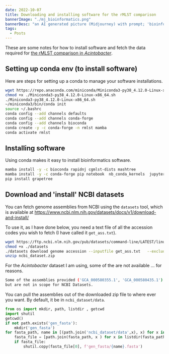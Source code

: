 ```yaml
---
date: 2022-10-07
title: Downloading and installing software for the rMLST comparison
bannerImage: "./mj_bioinformatics.png"
bannerDesc: "an AI generated picture (Midjourney) with prompt; 'bioinformatics'. You can share and adapt this image following a CC BY-SA 4.0 licence."
tags:
  - Posts
---
```


These are some notes for how to install software and fetch the data required for [the rMLST comparison in _Acintobacter_](/posts/rmlst-in-acinetobacter).

## Setting up conda env (to install software)

Here are steps for setting up a conda to manage your software installations.

```bash
wget https://repo.anaconda.com/miniconda/Miniconda3-py38_4.12.0-Linux-x86_64.sh
chmod +x ./Miniconda3-py38_4.12.0-Linux-x86_64.sh
./Miniconda3-py38_4.12.0-Linux-x86_64.sh
~/miniconda3/bin/conda init
source ~/.bashrc
conda config --add channels defaults
conda config --add channels conda-forge
conda config --add channels bioconda
conda create -y -c conda-forge -n rmlst mamba
conda activate rmlst
```

## Installing software

Using conda makes it easy to install bioinformatics software.

```bash
mamba install -y -c bioconda rapidnj cgmlst-dists mashtree
mamba install -y -c conda-forge pip notebook  nb_conda_kernels  jupyter_contrib_nbextensions
pip install grapetree
```

## Download and 'install' NCBI datasets

You can fetch genome assemblies from NCBI using the `datasets` tool, which is available at https://www.ncbi.nlm.nih.gov/datasets/docs/v1/download-and-install/

To use it, as I have done below, you need a text file of all the accession codes you wish to fetch (I have called it `get_ass.txt`).

```bash
wget https://ftp.ncbi.nlm.nih.gov/pub/datasets/command-line/LATEST/linux-amd64/datasets
chmod +x ./datasets
./datasets download genome accession --inputfile get_ass.txt   --exclude-protein --exclude-rna --include-gbff  --exclude-genomic-cds  --exclude-seq
unzip ncbi_dataset.zip
```

For the _Acintobacter_ dataset I am using, some of the are not available ... for reasons.

```bash
Some of the assemblies provided ('GCA_000580355.1', 'GCA_000580435.1') are valid NCBI Assembly Accessions,
but are not in scope for NCBI Datasets.
```

You can pull the assemblies out of the downloaded zip file to where ever you want. By default, it be in `ncbi_dataset/data`.

```python
from os import mkdir, path, listdir , getcwd
import shutil
getcwd()
if not path.exists('gen_fasta'):
    mkdir('gen_fasta')
for fasta_path, name in [(path.join('ncbi_dataset/data',x), x) for x in listdir('ncbi_dataset/data') if x.startswith('GCA')]:
    fasta_file = [path.join(fasta_path, x ) for x in listdir(fasta_path) if x.endswith('.fna')]
    if fasta_file:
        shutil.copy(fasta_file[0], f'gen_fasta/{name}.fasta')
```
